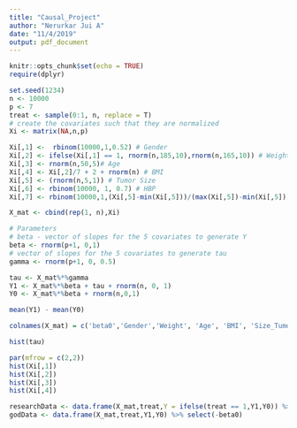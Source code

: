```yaml
---
title: "Causal_Project"
author: "Nerurkar Jui A"
date: "11/4/2019"
output: pdf_document
---
```


```r
knitr::opts_chunk$set(echo = TRUE)
require(dplyr)
```

```r
set.seed(1234)
n <- 10000
p <- 7
treat <- sample(0:1, n, replace = T)
# create the covariates such that they are normalized
Xi <- matrix(NA,n,p)

Xi[,1] <-  rbinom(10000,1,0.52) # Gender
Xi[,2] <- ifelse(Xi[,1] == 1, rnorm(n,185,10),rnorm(n,165,10)) # Weight
Xi[,3] <- rnorm(n,50,5)# Age
Xi[,4] <- Xi[,2]/7 + 2 + rnorm(n) # BMI
Xi[,5] <- (rnorm(n,5,1)) # Tumor Size
Xi[,6] <- rbinom(10000, 1, 0.7) # HBP
Xi[,7] <- rbinom(10000,1,(Xi[,5]-min(Xi[,5]))/(max(Xi[,5])-min(Xi[,5]))) # Relapse

X_mat <- cbind(rep(1, n),Xi)

# Parameters 
# beta - vector of slopes for the 5 covariates to generate Y
beta <- rnorm(p+1, 0,1)
# vector of slopes for the 5 covariates to generate tau
gamma <- rnorm(p+1, 0, 0.5)

tau <- X_mat%*%gamma 
Y1 <- X_mat%*%beta + tau + rnorm(n, 0, 1)
Y0 <- X_mat%*%beta + rnorm(n,0,1)

mean(Y1) - mean(Y0)

colnames(X_mat) = c('beta0','Gender','Weight', 'Age', 'BMI', 'Size_Tumor', 'HBP', 'Relapse')
```

```r
hist(tau)
```

```r
par(mfrow = c(2,2))
hist(Xi[,1])
hist(Xi[,2])
hist(Xi[,3])
hist(Xi[,4])
```

```r
researchData <- data.frame(X_mat,treat,Y = ifelse(treat == 1,Y1,Y0)) %>% select(-beta0)
godData <- data.frame(X_mat,treat,Y1,Y0) %>% select(-beta0)
```












